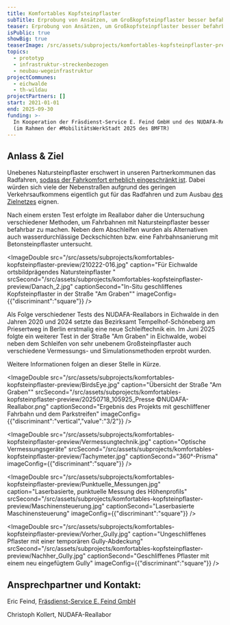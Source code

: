 ```yaml
---
title: Komfortables Kopfsteinpflaster
subTitle: Erprobung von Ansätzen, um Großkopfsteinpflaster besser befahrbar zu machen
teaser: Erprobung von Ansätzen, um Großkopfsteinpflaster besser befahrbar zu machen
isPublic: true
showBig: true
teaserImage: /src/assets/subprojects/komfortables-kopfsteinpflaster-preview/teaserImage.jpg
topics:
  - prototyp
  - infrastruktur-streckenbezogen
  - neubau-wegeinfrastruktur
projectCommunes:
  - eichwalde
  - th-wildau
projectPartners: []
start: 2021-01-01
end: 2025-09-30
funding: >-
  In Kooperation der Fräsdienst-Service E. Feind GmbH und des NUDAFA-Reallabors
  (im Rahmen der #MobilitätsWerkStadt 2025 des BMFTR)
---
```

## **Anlass & Ziel**

Unebenes Natursteinpflaster erschwert in unseren Partnerkommunen das Radfahren, [sodass der Fahrkomfort erheblich eingeschränkt ist](https://www.nudafa.de/radnetz/komfort?map=11%2F52.345%2F13.61). Dabei würden sich viele der Nebenstraßen aufgrund des geringen Verkehrsaufkommens eigentlich gut für das Radfahren und zum Ausbau [des Zielnetzes](https://www.nudafa.de/radnetz/zielnetz?map=11%2F52.345%2F13.61) eignen.

Nach einem ersten Test erfolgte im Reallabor daher die Untersuchung verschiedener Methoden, um Fahrbahnen mit Natursteinpflaster besser befahrbar zu machen. Neben dem Abschleifen wurden als Alternativen auch wasserdurchlässige Deckschichten bzw. eine Fahrbahnsanierung mit Betonsteinpflaster untersucht.&#x20;

<ImageDouble src="/src/assets/subprojects/komfortables-kopfsteinpflaster-preview/210222-016.jpg" caption="Für Eichwalde ortsbildprägendes Natursteinpflaster " srcSecond="/src/assets/subprojects/komfortables-kopfsteinpflaster-preview/Danach_2.jpg" captionSecond="In-Situ geschliffenes Kopfsteinpflaster in der Straße &#x22;Am Graben&#x22;" imageConfig={{"discriminant":"square"}} />

Als Folge verschiedener Tests des NUDAFA-Reallabors in Eichwalde in den Jahren 2020 und 2024 setzte das Bezirksamt Tempelhof-Schöneberg am Priesertweg in Berlin erstmalig eine neue Schleiftechnik ein. Im Juni 2025 folgte ein weiterer Test in der Straße "Am Graben" in Eichwalde, wobei neben dem Schleifen von sehr unebenem Großsteinpflaster auch verschiedene Vermessungs- und Simulationsmethoden erprobt wurden.&#x20;

Weitere Informationen folgen an dieser Stelle in Kürze.&#x20;

<ImageDouble src="/src/assets/subprojects/komfortables-kopfsteinpflaster-preview/BirdsEye.jpg" caption="Übersicht der Straße &#x22;Am Graben&#x22;" srcSecond="/src/assets/subprojects/komfortables-kopfsteinpflaster-preview/20250718_105925_Presse ©NUDAFA-Reallabor.png" captionSecond="Ergebnis des Projekts mit geschliffener Fahrbahn und dem Parkstreifen" imageConfig={{"discriminant":"vertical","value":"3/2"}} />

<ImageDouble src="/src/assets/subprojects/komfortables-kopfsteinpflaster-preview/Vermessungtechnik.jpg" caption="Optische Vermessungsgeräte" srcSecond="/src/assets/subprojects/komfortables-kopfsteinpflaster-preview/Tachymeter.jpg" captionSecond="360°-Prisma" imageConfig={{"discriminant":"square"}} />

<ImageDouble src="/src/assets/subprojects/komfortables-kopfsteinpflaster-preview/Punktuelle_Messungen.jpg" caption="Laserbasierte, punktuelle Messung des Höhenprofils" srcSecond="/src/assets/subprojects/komfortables-kopfsteinpflaster-preview/Maschinensteuerung.jpg" captionSecond="Laserbasierte Maschinensteuerung" imageConfig={{"discriminant":"square"}} />

<ImageDouble src="/src/assets/subprojects/komfortables-kopfsteinpflaster-preview/Vorher_Gully.jpg" caption="Ungeschliffenes Pflaster mit einer temporären Gully-Abdeckung" srcSecond="/src/assets/subprojects/komfortables-kopfsteinpflaster-preview/Nachher_Gully.jpg" captionSecond="Geschliffenes Pflaster mit einem neu eingefügtem Gully" imageConfig={{"discriminant":"square"}} />

## **Ansprechpartner und Kontakt:**

Eric Feind, [Fräsdienst-Service E. Feind GmbH](https://www.fraesdienst-feind.de/diamond-grinding-grooving/)

Christoph Kollert, NUDAFA-Reallabor
